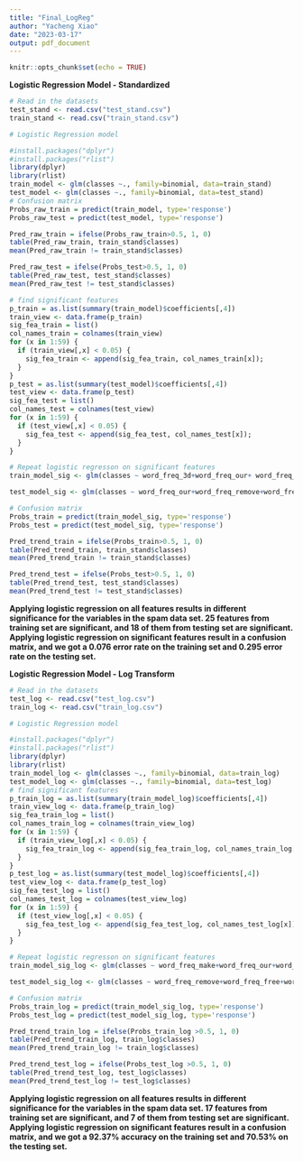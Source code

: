 ```yaml
---
title: "Final_LogReg"
author: "Yacheng Xiao"
date: "2023-03-17"
output: pdf_document
---
```


```r
knitr::opts_chunk$set(echo = TRUE)
```
**Logistic Regression Model - Standardized**
```r
# Read in the datasets
test_stand <- read.csv("test_stand.csv")
train_stand <- read.csv("train_stand.csv")
```

```r
# Logistic Regression model

#install.packages("dplyr")
#install.packages("rlist")
library(dplyr)
library(rlist)
train_model <- glm(classes ~., family=binomial, data=train_stand)
test_model <- glm(classes ~., family=binomial, data=test_stand)
# Confusion matrix
Probs_raw_train = predict(train_model, type='response')
Probs_raw_test = predict(test_model, type='response')

Pred_raw_train = ifelse(Probs_raw_train>0.5, 1, 0)
table(Pred_raw_train, train_stand$classes)
mean(Pred_raw_train != train_stand$classes)

Pred_raw_test = ifelse(Probs_test>0.5, 1, 0)
table(Pred_raw_test, test_stand$classes)
mean(Pred_raw_test != test_stand$classes)

# find significant features
p_train = as.list(summary(train_model)$coefficients[,4])
train_view <- data.frame(p_train)
sig_fea_train = list()
col_names_train = colnames(train_view)
for (x in 1:59) {
  if (train_view[,x] < 0.05) {
    sig_fea_train <- append(sig_fea_train, col_names_train[x]);
  }
}
p_test = as.list(summary(test_model)$coefficients[,4])
test_view <- data.frame(p_test)
sig_fea_test = list()
col_names_test = colnames(test_view)
for (x in 1:59) {
  if (test_view[,x] < 0.05) {
    sig_fea_test <- append(sig_fea_test, col_names_test[x]);
  }
}
```
```r
# Repeat logistic regresson on significant features
train_model_sig <- glm(classes ~ word_freq_3d+word_freq_our+ word_freq_remove+word_freq_internet+word_freq_order+ word_freq_receive+word_freq_free+word_freq_business+word_freq_you+ word_freq_credit+word_freq_your+word_freq_000+word_freq_hp+ word_freq_george+word_freq_meeting+word_freq_project+word_freq_re+ word_freq_edu+word_freq_table+char_freq_.+char_freq_..3+ char_freq_..4+capital_run_length_average+ capital_run_length_longest+capital_run_length_total, family=binomial, data=train_stand)

test_model_sig <- glm(classes ~ word_freq_our+word_freq_remove+word_freq_free+word_freq_email+word_freq_your+word_freq_money+word_freq_hp+word_freq_george+word_freq_415+word_freq_technology+word_freq_1999+word_freq_project+word_freq_re+word_freq_edu+char_freq_.+char_freq_..4+char_freq_..5+capital_run_length_longest, family=binomial, data=test_stand)

```
```r
# Confusion matrix
Probs_train = predict(train_model_sig, type='response')
Probs_test = predict(test_model_sig, type='response')

Pred_trend_train = ifelse(Probs_train>0.5, 1, 0)
table(Pred_trend_train, train_stand$classes)
mean(Pred_trend_train != train_stand$classes)

Pred_trend_test = ifelse(Probs_test>0.5, 1, 0)
table(Pred_trend_test, test_stand$classes)
mean(Pred_trend_test != test_stand$classes)
```
**Applying logistic regression on all features results in different significance for the variables in the spam data set. 25 features from training set are significant, and 18 of them from testing set are significant. Applying logistic regression on significant features result in a confusion matrix, and we got a 0.076 error rate on the training set and 0.295 error rate on the testing set.**



**Logistic Regression Model - Log Transform**
```r
# Read in the datasets
test_log <- read.csv("test_log.csv")
train_log <- read.csv("train_log.csv")
```

```r
# Logistic Regression model

#install.packages("dplyr")
#install.packages("rlist")
library(dplyr)
library(rlist)
train_model_log <- glm(classes ~., family=binomial, data=train_log)
test_model_log <- glm(classes ~., family=binomial, data=test_log)
# find significant features
p_train_log = as.list(summary(train_model_log)$coefficients[,4])
train_view_log <- data.frame(p_train_log)
sig_fea_train_log = list()
col_names_train_log = colnames(train_view_log)
for (x in 1:59) {
  if (train_view_log[,x] < 0.05) {
    sig_fea_train_log <- append(sig_fea_train_log, col_names_train_log[x]);
  }
}
p_test_log = as.list(summary(test_model_log)$coefficients[,4])
test_view_log <- data.frame(p_test_log)
sig_fea_test_log = list()
col_names_test_log = colnames(test_view_log)
for (x in 1:59) {
  if (test_view_log[,x] < 0.05) {
    sig_fea_test_log <- append(sig_fea_test_log, col_names_test_log[x]);
  }
}
```

```r
# Repeat logistic regresson on significant features
train_model_sig_log <- glm(classes ~ word_freq_make+word_freq_our+word_freq_remove+word_freq_free+word_freq_your+word_freq_000+word_freq_money+word_freq_hp+word_freq_george+word_freq_data+word_freq_meeting+word_freq_project+word_freq_re+word_freq_edu+char_freq_..3+char_freq_..4+capital_run_length_total, family=binomial, data=train_log)

test_model_sig_log <- glm(classes ~ word_freq_remove+word_freq_free+word_freq_money+word_freq_hp+word_freq_edu+char_freq_..3+capital_run_length_total, family=binomial, data=test_log)

```

```r
# Confusion matrix
Probs_train_log = predict(train_model_sig_log, type='response')
Probs_test_log = predict(test_model_sig_log, type='response')

Pred_trend_train_log = ifelse(Probs_train_log >0.5, 1, 0)
table(Pred_trend_train_log, train_log$classes)
mean(Pred_trend_train_log != train_log$classes)

Pred_trend_test_log = ifelse(Probs_test_log >0.5, 1, 0)
table(Pred_trend_test_log, test_log$classes)
mean(Pred_trend_test_log != test_log$classes)
```
**Applying logistic regression on all features results in different significance for the variables in the spam data set. 17 features from training set are significant, and 7 of them from testing set are significant. Applying logistic regression on significant features result in a confusion matrix, and we got a 92.37% accuracy on the training set and 70.53% on the testing set.**
